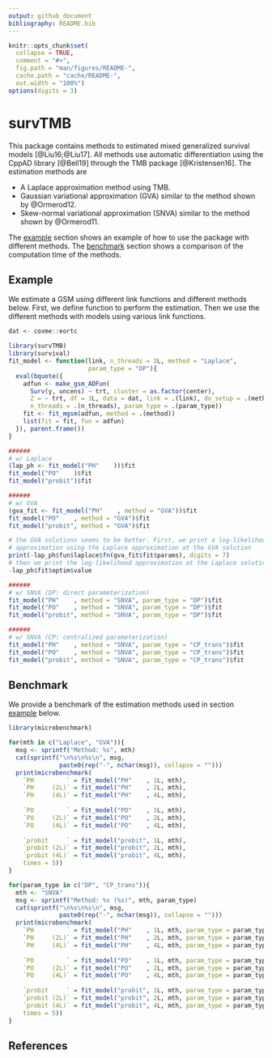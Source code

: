 ```yaml
---
output: github_document
bibliography: README.bib
---
```


```r
knitr::opts_chunk$set(
  collapse = TRUE,
  comment = "#>",
  fig.path = "man/figures/README-",
  cache.path = "cache/README-",
  out.width = "100%")
options(digits = 3)
```
# survTMB

This package contains methods to estimated mixed generalized survival 
models [@Liu16;@Liu17]. All methods use automatic differentiation using 
the CppAD library [@Bell19] through the TMB package [@Kristensen16]. The 
estimation methods are 

 - A Laplace approximation method using TMB. 
 - Gaussian variational approximation (GVA) similar to the method shown 
   by @Ormerod12. 
 - Skew-normal variational approximation (SNVA) similar to the method shown
   by @Ormerod11.
   
The [example](#example) section shows an example of how to use the package
with different methods. The [benchmark](#benchmark) section shows a 
comparison of the computation time of the methods.

## Example

We estimate a GSM using different link functions and different methods 
below. First, we define function to perform the estimation. Then we use 
the different methods with models using various link functions.

```r
dat <- coxme::eortc

library(survTMB)
library(survival)
fit_model <- function(link, n_threads = 2L, method = "Laplace", 
                      param_type = "DP"){
  eval(bquote({
    adfun <- make_gsm_ADFun(
      Surv(y, uncens) ~ trt, cluster = as.factor(center), 
      Z = ~ trt, df = 3L, data = dat, link = .(link), do_setup = .(method), 
      n_threads = .(n_threads), param_type = .(param_type))
    fit <- fit_mgsm(adfun, method = .(method))
    list(fit = fit, fun = adfun)
  }), parent.frame())
}

######
# w/ Laplace
(lap_ph <- fit_model("PH"    ))$fit
fit_model("PO"    )$fit
fit_model("probit")$fit

######
# w/ GVA
(gva_fit <- fit_model("PH"    , method = "GVA"))$fit
fit_model("PO"    , method = "GVA")$fit
fit_model("probit", method = "GVA")$fit

# the GVA solutions seems to be better. First, we print a log-likelihood 
# approximation using the Laplace approximation at the GVA solution
print(-lap_ph$fun$laplace$fn(gva_fit$fit$params), digits = 7)
# then we print the log-likelihood approximation at the Laplace solution
-lap_ph$fit$optim$value

######
# w/ SNVA (DP: direct parameterization)
fit_model("PH"    , method = "SNVA", param_type = "DP")$fit
fit_model("PO"    , method = "SNVA", param_type = "DP")$fit
fit_model("probit", method = "SNVA", param_type = "DP")$fit

######
# w/ SNVA (CP: centralized parameterization)
fit_model("PH"    , method = "SNVA", param_type = "CP_trans")$fit
fit_model("PO"    , method = "SNVA", param_type = "CP_trans")$fit
fit_model("probit", method = "SNVA", param_type = "CP_trans")$fit
```

## Benchmark
We provide a benchmark of the estimation methods used in section 
[example](#example) below.

```r
library(microbenchmark)
```

```r
for(mth in c("Laplace", "GVA")){
  msg <- sprintf("Method: %s", mth)
  cat(sprintf("\n%s\n%s\n", msg, 
              paste0(rep("-", nchar(msg)), collapse = "")))
  print(microbenchmark(
    `PH         ` = fit_model("PH"    , 1L, mth),
    `PH     (2L)` = fit_model("PH"    , 2L, mth),
    `PH     (4L)` = fit_model("PH"    , 4L, mth),
    
    `PO         ` = fit_model("PO"    , 1L, mth),
    `PO     (2L)` = fit_model("PO"    , 2L, mth),
    `PO     (4L)` = fit_model("PO"    , 4L, mth), 
    
    `probit     ` = fit_model("probit", 1L, mth),
    `probit (2L)` = fit_model("probit", 2L, mth),
    `probit (4L)` = fit_model("probit", 4L, mth),
    times = 5))
}
```

```r
for(param_type in c("DP", "CP_trans")){
  mth <- "SNVA"
  msg <- sprintf("Method: %s (%s)", mth, param_type)
  cat(sprintf("\n%s\n%s\n", msg, 
              paste0(rep("-", nchar(msg)), collapse = "")))
  print(microbenchmark(
    `PH         ` = fit_model("PH"    , 1L, mth, param_type = param_type),
    `PH     (2L)` = fit_model("PH"    , 2L, mth, param_type = param_type),
    `PH     (4L)` = fit_model("PH"    , 4L, mth, param_type = param_type),
    
    `PO         ` = fit_model("PO"    , 1L, mth, param_type = param_type),
    `PO     (2L)` = fit_model("PO"    , 2L, mth, param_type = param_type),
    `PO     (4L)` = fit_model("PO"    , 4L, mth, param_type = param_type), 
    
    `probit     ` = fit_model("probit", 1L, mth, param_type = param_type),
    `probit (2L)` = fit_model("probit", 2L, mth, param_type = param_type),
    `probit (4L)` = fit_model("probit", 4L, mth, param_type = param_type),
    times = 5))
}
```

## References
